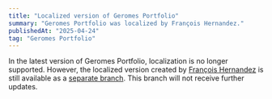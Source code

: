 ```yaml
---
title: "Localized version of Geromes Portfolio"
summary: "Geromes Portfolio was localized by François Hernandez."
publishedAt: "2025-04-24"
tag: "Geromes Portfolio"
---
```


In the latest version of Geromes Portfolio, localization is no longer supported. However, the localized version created by [François Hernandez](https://github.com/francoishernandez) is still available as a [separate branch](https://github.com/once-ui-system/magic-portfolio/tree/localization-(Once-UI-0.4.2)). This branch will not receive further updates.
